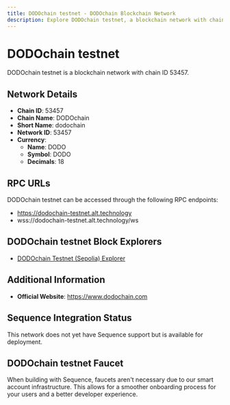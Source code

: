 ```yaml
--- 
title: DODOchain testnet - DODOchain Blockchain Network
description: Explore DODOchain testnet, a blockchain network with chain ID 53457. Learn about its native currency, DODO, and how to interact with the network.
---
```


# DODOchain testnet

DODOchain testnet is a blockchain network with chain ID 53457.

## Network Details

- **Chain ID**: 53457
- **Chain Name**: DODOchain
- **Short Name**: dodochain
- **Network ID**: 53457
- **Currency**: 
  - **Name**: DODO
  - **Symbol**: DODO
  - **Decimals**: 18

## RPC URLs

DODOchain testnet can be accessed through the following RPC endpoints:

- https://dodochain-testnet.alt.technology
- wss://dodochain-testnet.alt.technology/ws

## DODOchain testnet Block Explorers

- [DODOchain Testnet (Sepolia) Explorer](https://testnet-scan.dodochain.com)

## Additional Information

- **Official Website**: https://www.dodochain.com

## Sequence Integration Status

This network does not yet have Sequence support but is available for deployment.

## DODOchain testnet Faucet

When building with Sequence, faucets aren't necessary due to our smart account infrastructure. This allows for a smoother onboarding process for your users and a better developer experience.
